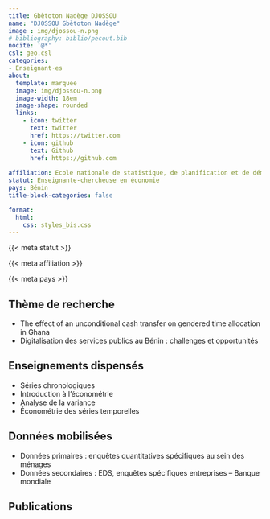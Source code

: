 ```yaml
---
title: Gbètoton Nadège DJOSSOU
name: "DJOSSOU Gbètoton Nadège"
image : img/djossou-n.png
# bibliography: biblio/pecout.bib
nocite: '@*'
csl: geo.csl
categories: 
- Enseignant·es
about:
  template: marquee
  image: img/djossou-n.png
  image-width: 18em
  image-shape: rounded
  links:
    - icon: twitter
      text: twitter
      href: https://twitter.com
    - icon: github
      text: Github
      href: https://github.com
      
affiliation: Ecole nationale de statistique, de planification et de démographie (ENSPD), Université de Parakou
statut: Enseignante-chercheuse en économie
pays: Bénin
title-block-categories: false

format:
  html: 
    css: styles_bis.css
---
```


::: {#profil}
::: {#statut}
{{< meta statut >}}
:::

::: {#affiliation}
{{< meta affiliation >}}
:::

::: {#pays}
<i class="bi bi-globe2"></i> {{< meta pays >}}\
:::
:::

## <i class="bi bi-ui-checks-grid"></i> Thème de recherche

::: {#liste}
-   The effect of an unconditional cash transfer on gendered time allocation in Ghana
-   Digitalisation des services publics au Bénin : challenges et opportunités
:::

## <i class="bi bi-person-video3"></i> Enseignements dispensés

<div>

-   Séries chronologiques
-   Introduction à l’économétrie
-   Analyse de la variance
-   Économétrie des séries temporelles

</div>

## <i class="bi bi-clipboard-data"></i> Données mobilisées

-   Données primaires : enquêtes quantitatives spécifiques au sein des ménages
-   Données secondaires : EDS, enquêtes spécifiques entreprises – Banque mondiale


## <i class="bi bi-file-earmark-text"></i> Publications

::: {#refs}
:::
